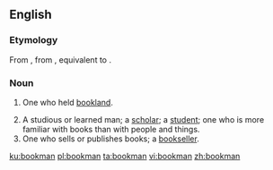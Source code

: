 ==English==

===Etymology===
From {{etyl|enm|en}} {{term|bocman|lang=enm}}, from {{etyl|ang|en}} {{m|ang|bōcmann||bookman, a holder of bookland}}, equivalent to {{compound|book|man|lang=en}}.

===Noun===
{{en-noun|bookmen}}

# {{context|Old English Law|lang=en}} One who held [[bookland]].
# A studious or learned man; a [[scholar]]; a [[student]]; one who is more familiar with books than with people and things.
# One who sells or publishes books; a [[bookseller]].

[[ku:bookman]]
[[pl:bookman]]
[[ta:bookman]]
[[vi:bookman]]
[[zh:bookman]]